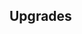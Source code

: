 {{Building
| name = King's Statue
| image = N/A
| category = [[Kingdom Infrastructure]]
| cycle = 1s
| capacity = N/A
| produce_per_cycle = Speeds up King's Ability cooldown
| consume_per_cycle = 2 {{RessourceIcon|type=crystal}}
| build_cost = 300 [[Ore]]
| description = Speeds up the King's Ability cooldown recovery while active.
}}

== Upgrades ==
{{Upgrade
| name = Crystal clarity
| description = 25% chance of receiving extra 1 {{RessourceIcon|type=crystal}} with each production cycle.
}}
{{Upgrade
| name = Troop inspiration
| description = Passively increases damage dealt by and HP of [[Champion]] troops by 5%.
}}